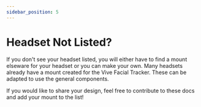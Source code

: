 ```yaml
---
sidebar_position: 5
---
```

# Headset Not Listed?

If you don't see your headset listed, you will either have to find a mount elseware for your headset or you can make your own. Many headsets already have a mount created for the Vive Facial Tracker. These can be adapted to use the general components. 

If you would like to share your design, feel free to contribute to these docs and add your mount to the list!